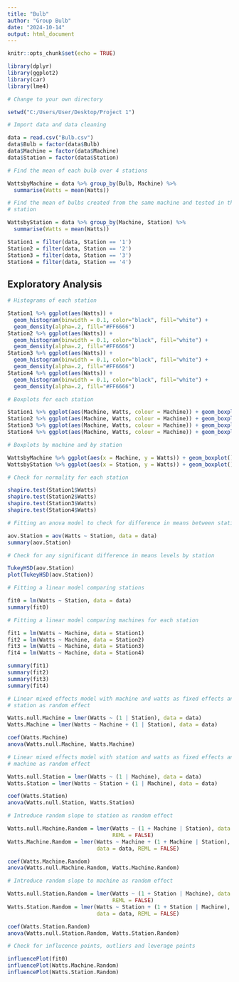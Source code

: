 ```yaml
---
title: "Bulb"
author: "Group Bulb"
date: "2024-10-14"
output: html_document
---
```


```r

knitr::opts_chunk$set(echo = TRUE)

```

```r

library(dplyr)
library(ggplot2)
library(car)
library(lme4)

```

```r

# Change to your own directory

setwd("C:/Users/User/Desktop/Project 1")

# Import data and data cleaning

data = read.csv("Bulb.csv")
data$Bulb = factor(data$Bulb)
data$Machine = factor(data$Machine)
data$Station = factor(data$Station)

```

```r

# Find the mean of each bulb over 4 stations

WattsbyMachine = data %>% group_by(Bulb, Machine) %>% 
  summarise(Watts = mean(Watts))

# Find the mean of bulbs created from the same machine and tested in the same 
# station

WattsbyStation = data %>% group_by(Machine, Station) %>%
  summarise(Watts = mean(Watts))

Station1 = filter(data, Station == '1')
Station2 = filter(data, Station == '2')
Station3 = filter(data, Station == '3')
Station4 = filter(data, Station == '4')

```

## Exploratory Analysis

```r

# Histograms of each station

Station1 %>% ggplot(aes(Watts)) + 
  geom_histogram(binwidth = 0.1, color="black", fill="white") + 
  geom_density(alpha=.2, fill="#FF6666")
Station2 %>% ggplot(aes(Watts)) + 
  geom_histogram(binwidth = 0.1, color="black", fill="white") + 
  geom_density(alpha=.2, fill="#FF6666")
Station3 %>% ggplot(aes(Watts)) + 
  geom_histogram(binwidth = 0.1, color="black", fill="white") + 
  geom_density(alpha=.2, fill="#FF6666")
Station4 %>% ggplot(aes(Watts)) + 
  geom_histogram(binwidth = 0.1, color="black", fill="white") + 
  geom_density(alpha=.2, fill="#FF6666")

```

```r

# Boxplots for each station

Station1 %>% ggplot(aes(Machine, Watts, colour = Machine)) + geom_boxplot()
Station2 %>% ggplot(aes(Machine, Watts, colour = Machine)) + geom_boxplot()
Station3 %>% ggplot(aes(Machine, Watts, colour = Machine)) + geom_boxplot()
Station4 %>% ggplot(aes(Machine, Watts, colour = Machine)) + geom_boxplot()

```

```r

# Boxplots by machine and by station

WattsbyMachine %>% ggplot(aes(x = Machine, y = Watts)) + geom_boxplot()
WattsbyStation %>% ggplot(aes(x = Station, y = Watts)) + geom_boxplot()

```

```r

# Check for normality for each station

shapiro.test(Station1$Watts)
shapiro.test(Station2$Watts)
shapiro.test(Station3$Watts)
shapiro.test(Station4$Watts)

```

```r

# Fitting an anova model to check for difference in means between stations

aov.Station = aov(Watts ~ Station, data = data)
summary(aov.Station)

```

```r

# Check for any significant difference in means levels by station

TukeyHSD(aov.Station)
plot(TukeyHSD(aov.Station))

```

```r

# Fitting a linear model comparing stations

fit0 = lm(Watts ~ Station, data = data)
summary(fit0)

```


```r

# Fitting a linear model comparing machines for each station

fit1 = lm(Watts ~ Machine, data = Station1)
fit2 = lm(Watts ~ Machine, data = Station2)
fit3 = lm(Watts ~ Machine, data = Station3)
fit4 = lm(Watts ~ Machine, data = Station4)

summary(fit1)
summary(fit2)
summary(fit3)
summary(fit4)

```

```r

# Linear mixed effects model with machine and watts as fixed effects and 
# station as random effect

Watts.null.Machine = lmer(Watts ~ (1 | Station), data = data)
Watts.Machine = lmer(Watts ~ Machine + (1 | Station), data = data)

coef(Watts.Machine)
anova(Watts.null.Machine, Watts.Machine)


```
```r

# Linear mixed effects model with station and watts as fixed effects and 
# machine as random effect

Watts.null.Station = lmer(Watts ~ (1 | Machine), data = data)
Watts.Station = lmer(Watts ~ Station + (1 | Machine), data = data)

coef(Watts.Station)
anova(Watts.null.Station, Watts.Station)

```

```r

# Introduce random slope to station as random effect

Watts.null.Machine.Random = lmer(Watts ~ (1 + Machine | Station), data = data, 
                                 REML = FALSE)
Watts.Machine.Random = lmer(Watts ~ Machine + (1 + Machine | Station), 
                            data = data, REML = FALSE)

coef(Watts.Machine.Random)
anova(Watts.null.Machine.Random, Watts.Machine.Random)

```

```r

# Introduce random slope to machine as random effect

Watts.null.Station.Random = lmer(Watts ~ (1 + Station | Machine), data = data,
                                 REML = FALSE)
Watts.Station.Random = lmer(Watts ~ Station + (1 + Station | Machine), 
                            data = data, REML = FALSE)

coef(Watts.Station.Random)
anova(Watts.null.Station.Random, Watts.Station.Random)

```

```r

# Check for influcence points, outliers and leverage points

influencePlot(fit0)
influencePlot(Watts.Machine.Random)
influencePlot(Watts.Station.Random)

```
